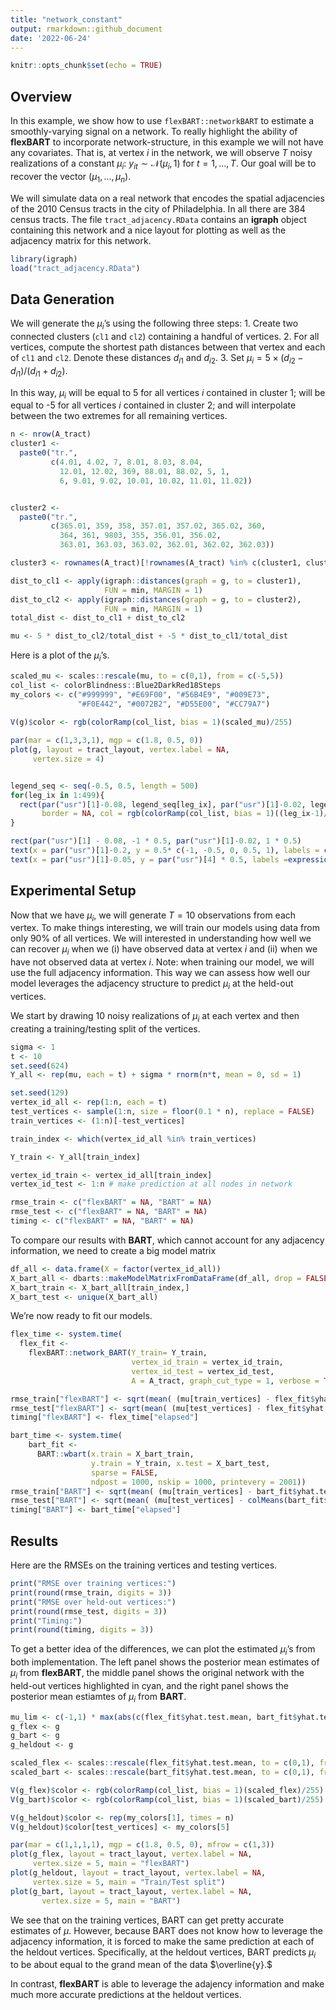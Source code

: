 ```yaml
---
title: "network_constant"
output: rmarkdown::github_document
date: '2022-06-24'
---
```


```r
knitr::opts_chunk$set(echo = TRUE)
```

## Overview
In this example, we show how to use `flexBART::networkBART` to estimate a smoothly-varying signal on a network.
To really highlight the ability of **flexBART** to incorporate network-structure, in this example we will not have any covariates.
That is, at vertex $i$ in the network, we will observe $T$ noisy realizations of a constant $\mu_{i}$: $y_{it} \sim \mathcal{N}(\mu_{i}, 1)$ for $t = 1, \ldots, T.$ 
Our goal will be to recover the vector $(\mu_{1}, \ldots, \mu_{n}).$

We will simulate data on a real network that encodes the spatial adjacencies of the 2010 Census tracts in the city of Philadelphia.
In all there are 384 census tracts.
The file `tract_adjacency.RData` contains an **igraph** object containing this network and a nice layout for plotting as well as the adjacency matrix for this network. 

```r
library(igraph)
load("tract_adjacency.RData")

```

## Data Generation
We will generate the $\mu_{i}$'s using the following three steps:
1. Create two connected clusters (`cl1` and `cl2`) containing a handful of vertices. 
2. For all vertices, compute the shortest path distances between that vertex and each of `cl1` and `cl2`. Denote these distances $d_{i1}$ and $d_{i2}.$
3. Set $\mu_{i} = 5 \times (d_{i2} - d_{i1})/(d_{i1} + d_{i2})$.

In this way, $\mu_{i}$ will be equal to 5 for all vertices $i$ contained in cluster 1; will be equal to -5 for all vertices $i$ contained in cluster 2; and will interpolate between the two extremes for all remaining vertices.

```r
n <- nrow(A_tract)
cluster1 <- 
  paste0("tr.",
         c(4.01, 4.02, 7, 8.01, 8.03, 8.04,
           12.01, 12.02, 369, 88.01, 88.02, 5, 1,
           6, 9.01, 9.02, 10.01, 10.02, 11.01, 11.02))


cluster2 <- 
  paste0("tr.",
         c(365.01, 359, 358, 357.01, 357.02, 365.02, 360,
           364, 361, 9803, 355, 356.01, 356.02,
           363.01, 363.03, 363.02, 362.01, 362.02, 362.03))

cluster3 <- rownames(A_tract)[!rownames(A_tract) %in% c(cluster1, cluster2)]

dist_to_cl1 <- apply(igraph::distances(graph = g, to = cluster1),
                     FUN = min, MARGIN = 1)
dist_to_cl2 <- apply(igraph::distances(graph = g, to = cluster2),
                     FUN = min, MARGIN = 1)
total_dist <- dist_to_cl1 + dist_to_cl2

mu <- 5 * dist_to_cl2/total_dist + -5 * dist_to_cl1/total_dist
```

Here is a plot of the $\mu_{i}$'s.

```r
scaled_mu <- scales::rescale(mu, to = c(0,1), from = c(-5,5))
col_list <- colorBlindness::Blue2DarkRed18Steps
my_colors <- c("#999999", "#E69F00", "#56B4E9", "#009E73", 
               "#F0E442", "#0072B2", "#D55E00", "#CC79A7")
               
V(g)$color <- rgb(colorRamp(col_list, bias = 1)(scaled_mu)/255)

par(mar = c(1,3,3,1), mgp = c(1.8, 0.5, 0))
plot(g, layout = tract_layout, vertex.label = NA,
     vertex.size = 4)


legend_seq <- seq(-0.5, 0.5, length = 500)
for(leg_ix in 1:499){
  rect(par("usr")[1]-0.08, legend_seq[leg_ix], par("usr")[1]-0.02, legend_seq[leg_ix+1],
       border = NA, col = rgb(colorRamp(col_list, bias = 1)((leg_ix-1)/500)/255))
}

rect(par("usr")[1] - 0.08, -1 * 0.5, par("usr")[1]-0.02, 1 * 0.5)
text(x = par("usr")[1]-0.2, y = 0.5* c(-1, -0.5, 0, 0.5, 1), labels = c(-5, -2.5, 0, 2.5, 5), xpd = TRUE)
text(x = par("usr")[1]-0.05, y = par("usr")[4] * 0.5, labels =expression(mu))
```

## Experimental Setup
Now that we have $\mu_{i}$, we will generate $T = 10$ observations from each vertex.
To make things interesting, we will train our models using data from only 90\% of all vertices.
We will interested in understanding how well we can recover $\mu_{i}$ when we (i) have observed data at vertex $i$ and (ii) when we have not observed data at vertex $i$. 
Note: when training our model, we will use the full adjacency information.
This way we can assess how well our model leverages the adjacency structure to predict $\mu_{i}$ at the held-out vertices.

We start by drawing 10 noisy realizations of $\mu_{i}$ at each vertex and then creating a training/testing split of the vertices.
```r
sigma <- 1
t <- 10
set.seed(624)
Y_all <- rep(mu, each = t) + sigma * rnorm(n*t, mean = 0, sd = 1)

set.seed(129)
vertex_id_all <- rep(1:n, each = t)
test_vertices <- sample(1:n, size = floor(0.1 * n), replace = FALSE)
train_vertices <- (1:n)[-test_vertices]

train_index <- which(vertex_id_all %in% train_vertices)

Y_train <- Y_all[train_index]

vertex_id_train <- vertex_id_all[train_index]
vertex_id_test <- 1:n # make prediction at all nodes in network

rmse_train <- c("flexBART" = NA, "BART" = NA)
rmse_test <- c("flexBART" = NA, "BART" = NA)
timing <- c("flexBART" = NA, "BART" = NA)
```

To compare our results with **BART**, which cannot account for any adjacency information, we need to create a big model matrix
```r
df_all <- data.frame(X = factor(vertex_id_all))
X_bart_all <- dbarts::makeModelMatrixFromDataFrame(df_all, drop = FALSE)
X_bart_train <- X_bart_all[train_index,]
X_bart_test <- unique(X_bart_all)
```


We're now ready to fit our models.
```r
flex_time <- system.time(
  flex_fit <- 
    flexBART::network_BART(Y_train= Y_train,
                           vertex_id_train = vertex_id_train,
                           vertex_id_test = vertex_id_test,
                           A = A_tract, graph_cut_type = 1, verbose = TRUE, print_every = 100))

rmse_train["flexBART"] <- sqrt(mean( (mu[train_vertices] - flex_fit$yhat.test.mean[train_vertices])^2 ))
rmse_test["flexBART"] <- sqrt(mean( (mu[test_vertices] - flex_fit$yhat.test.mean[test_vertices])^2 ))
timing["flexBART"] <- flex_time["elapsed"]
```


```r
bart_time <- system.time(
    bart_fit <- 
      BART::wbart(x.train = X_bart_train,
                  y.train = Y_train, x.test = X_bart_test, 
                  sparse = FALSE,
                  ndpost = 1000, nskip = 1000, printevery = 2001))
rmse_train["BART"] <- sqrt(mean( (mu[train_vertices] - bart_fit$yhat.test.mean[train_vertices])^2 ))
rmse_test["BART"] <- sqrt(mean( (mu[test_vertices] - colMeans(bart_fit$yhat.test)[test_vertices])^2 ))
timing["BART"] <- bart_time["elapsed"]
```


## Results

Here are the RMSEs on the training vertices and testing vertices.
```r
print("RMSE over training vertices:")
print(round(rmse_train, digits = 3))
print("RMSE over held-out vertices:")
print(round(rmse_test, digits = 3))
print("Timing:")
print(round(timing, digits = 3))
```

To get a better idea of the differences, we can plot the estimated $\mu_{i}$'s from both implementation.
The left panel shows the posterior mean estimates of $\mu_{i}$ from **flexBART**, the middle panel shows the original network with the held-out vertices highlighted in cyan, and the right panel shows the posterior mean estiamtes of $\mu_{i}$ from **BART**.
```r

mu_lim <- c(-1,1) * max(abs(c(flex_fit$yhat.test.mean, bart_fit$yhat.test.mean, mu)))
g_flex <- g
g_bart <- g
g_heldout <- g

scaled_flex <- scales::rescale(flex_fit$yhat.test.mean, to = c(0,1), from = mu_lim)
scaled_bart <- scales::rescale(bart_fit$yhat.test.mean, to = c(0,1), from = mu_lim)

V(g_flex)$color <- rgb(colorRamp(col_list, bias = 1)(scaled_flex)/255)
V(g_bart)$color <- rgb(colorRamp(col_list, bias = 1)(scaled_bart)/255)

V(g_heldout)$color <- rep(my_colors[1], times = n)
V(g_heldout)$color[test_vertices] <- my_colors[5]

par(mar = c(1,1,1,1), mgp = c(1.8, 0.5, 0), mfrow = c(1,3))
plot(g_flex, layout = tract_layout, vertex.label = NA,
     vertex.size = 5, main = "flexBART")
plot(g_heldout, layout = tract_layout, vertex.label = NA,
     vertex.size = 5, main = "Train/Test split")
plot(g_bart, layout = tract_layout, vertex.label = NA,
       vertex.size = 5, main = "BART")

```

We see that on the training vertices, BART can get pretty accurate estimates of $\mu.$
However, because BART does not know how to leverage the adjacency information, it is forced to make the same prediction at each of the heldout vertices.
Specifically, at the heldout vertices, BART predicts $\mu_{i}$ to be about equal to the grand mean of the data $\overline{y}.$

In contrast, **flexBART** is able to leverage the adajency information and make much more accurate predictions at the heldout vertices.
